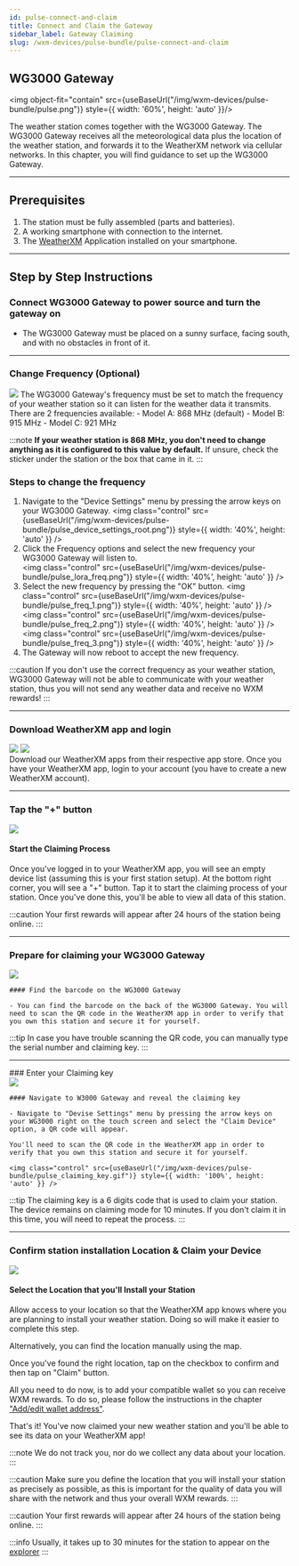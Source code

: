 ```yaml
---
id: pulse-connect-and-claim
title: Connect and Claim the Gateway
sidebar_label: Gateway Claiming
slug: /wxm-devices/pulse-bundle/pulse-connect-and-claim
---
```



## WG3000 Gateway

<img object-fit="contain" src={useBaseUrl("/img/wxm-devices/pulse-bundle/pulse.png")} style={{ width: '60%', height: 'auto' }}/>

The weather station comes together with the WG3000 Gateway.
The WG3000 Gateway receives all the meteorological data plus the location of the weather station, and forwards it to the WeatherXM network via cellular networks.
In this chapter, you will find guidance to set up the WG3000 Gateway.
<hr/>

## Prerequisites

1. The station must be fully assembled (parts and batteries).
1. A working smartphone with connection to the internet.
1. The [WeatherXM](/wxm-devices/D1-bundle/D1-connect-and-claim#download-weatherxm-app-and-login) Application installed on your smartphone.

<hr/>

## Step by Step Instructions

### Connect WG3000 Gateway to power source and turn the gateway on
 
- The WG3000 Gateway must be placed on a sunny surface, facing south, and with no obstacles in front of it.


<hr/>

### Change Frequency (Optional)

<div class="explanation">
  <img src={useBaseUrl("/img/wxm-devices/pulse-bundle/pulse.png")} />
  <span>
The WG3000 Gateway's frequency must be set to match the frequency of your weather station so it can listen for the weather data it transmits. There are 2 frequencies available:
- Model A: 868 MHz (default)
- Model B: 915 MHz
- Model C: 921 MHz

:::note
**If your weather station is 868 MHz, you don't need to change anything as it is configured to this value by default.**
If unsure, check the sticker under the station or the box that came in it.
:::
  </span>
</div>

### Steps to change the frequency
1. Navigate to the "Device Settings" menu by pressing the arrow keys on your WG3000 Gateway.
  <img class="control" src={useBaseUrl("/img/wxm-devices/pulse-bundle/pulse_device_settings_root.png")} style={{ width: '40%', height: 'auto' }} />
2. Click the Frequency options and select the new frequency your WG3000 Gateway will listen to.  
  <img class="control" src={useBaseUrl("/img/wxm-devices/pulse-bundle/pulse_lora_freq.png")} style={{ width: '40%', height: 'auto' }} />
3. Select the new frequency by pressing the "OK" button. 
  <img class="control" src={useBaseUrl("/img/wxm-devices/pulse-bundle/pulse_freq_1.png")} style={{ width: '40%', height: 'auto' }} />
  <img class="control" src={useBaseUrl("/img/wxm-devices/pulse-bundle/pulse_freq_2.png")} style={{ width: '40%', height: 'auto'  }} />
  <img class="control" src={useBaseUrl("/img/wxm-devices/pulse-bundle/pulse_freq_3.png")} style={{ width: '40%', height: 'auto'  }} />
4. The Gateway will now reboot to accept the new frequency. 


:::caution
If you don't use the correct frequency as your weather station, WG3000 Gateway will not be able to communicate with your weather station, thus you will not send any weather data and receive no WXM rewards!
:::

<hr/>


### Download WeatherXM app and login

<div class="explanation">
  <div class="app-store">
   <Link to="https://play.google.com/store/apps/details?id=com.weatherxm.app&hl=en&gl=US" target="blank"><img src={useBaseUrl("img/wxm-devices/wifi-m5-bundle/google-play-badge.svg")}/></Link>
   <Link to="https://apps.apple.com/ie/app/weatherxm/id1629841929" target="blank"><img src={useBaseUrl("img/wxm-devices/wifi-m5-bundle/App_Store_Badge.svg")}/></Link>

  </div>
  <span>Download our WeatherXM apps from their respective app store. Once you have your WeatherXM app, login to your account (you have to create a new WeatherXM account).</span>
</div>
<hr/>

### Tap the "+" button

<div class="explanation">
  <img src={useBaseUrl("img/wxm-devices/wifi-m5-bundle/pus-button.svg")} />
  <div>
    <h4>Start the Claiming Process</h4>
    <p>
      Once you've logged in to your WeatherXM app, you will see an empty device list (assuming this is your first station setup). At the bottom right corner, you will see a "+" button. Tap it to start the claiming process of your station. Once you've done this, you'll be able to view all data of this station.
    </p>
  </div>
</div>

:::caution
Your first rewards will appear after 24 hours of the station being online.
:::  

<hr/>

### Prepare for claiming your WG3000 Gateway

<div class="explanation">
    <img style={{width:"calc(100%*1/3 - 10px)"}} src={useBaseUrl("/img/wxm-devices/pulse-bundle/pulse-claiming.jpeg")} />
    <div style={{width:"calc(100%*2/3 - 10px)"}} >

    #### Find the barcode on the WG3000 Gateway

    - You can find the barcode on the back of the WG3000 Gateway. You will need to scan the QR code in the WeatherXM app in order to verify that you own this station and secure it for yourself.

  
  </div>
</div>

:::tip
In case you have trouble scanning the QR code, you can manually type the serial number and claiming key.
:::

<hr/>
### Enter your Claiming key

<div class="explanation">
    <img style={{width:"calc(100%*1/3 - 10px)"}} src={useBaseUrl("/img/wxm-devices/pulse-bundle/pulse-claiming-key.jpeg")} />
    <div style={{width:"calc(100%*2/3 - 10px)"}} >

    #### Navigate to W3000 Gateway and reveal the claiming key

    - Navigate to "Devise Settings" menu by pressing the arrow keys on your WG3000 right on the touch screen and select the "Claim Device" option, a QR code will appear.

    You'll need to scan the QR code in the WeatherXM app in order to verify that you own this station and secure it for yourself.

    <img class="control" src={useBaseUrl("/img/wxm-devices/pulse-bundle/pulse_claiming_key.gif")} style={{ width: '100%', height: 'auto' }} />
  </div>
</div>

:::tip
The claiming key is a 6 digits code that is used to claim your station. The device remains on claiming mode for 10 minutes. If you don't claim it in this time, you will need to repeat the process.
:::

<hr/>

### Confirm station installation Location & Claim your Device

<div class="explanation small-big">
  <img src={useBaseUrl("/img/wxm-devices/pulse-bundle/pulse-location.jpeg")} />
  <span>

#### Select the Location that you'll Install your Station

Allow access to your location so that the WeatherXM app knows where you are planning to install your weather station. Doing so will make it easier to complete this step.

Alternatively, you can find the location manually using the map.

Once you've found the right location, tap on the checkbox to confirm and then tap on "Claim" button.

All you need to do now, is to add your compatible wallet so you can receive WXM rewards. To do so, please follow the instructions in the chapter  ["Add/edit wallet address"](/wallet/add-edit-wallet-address#how-to-create-wallet-on-metamask).

That's it! You've now claimed your new weather station and you'll be able to see its data on your WeatherXM app!

:::note
We do not track you, nor do we collect any data about your location.
:::

:::caution
Make sure you define the location that you will install your station as precisely as possible, as this is important for the quality of data you will share with the network and thus your overall WXM rewards.
:::

:::caution
Your first rewards will appear after 24 hours of the station being online.
:::
  </span>
</div>

:::info 
Usually, it takes up to 30 minutes for the station to appear on the [explorer](https://explorer.weatherxm.com/stats)
:::
